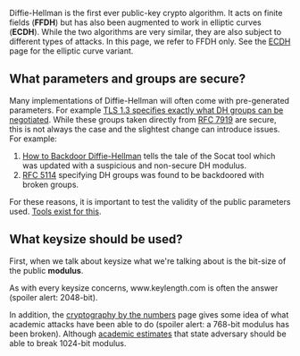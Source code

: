 Diffie-Hellman is the first ever public-key crypto algorithm. It acts on finite fields ('''FFDH''') but has also been augmented to work in elliptic curves ('''ECDH'''). While the two algorithms are very similar, they are also subject to different types of attacks. In this page, we refer to FFDH only. See the <a href="ECDH.mediawiki">ECDH</a> page for the elliptic curve variant. 

== What parameters and groups are secure? ==

Many implementations of Diffie-Hellman will often come with pre-generated parameters. For example <a href="https://tools.ietf.org/html/rfc8446#section-4.2.7">TLS 1.3 specifies exactly what DH groups can be negotiated</a>. While these groups taken directly from <a href="https://tools.ietf.org/html/rfc7919">RFC 7919</a> are secure, this is not always the case and the slightest change can introduce issues. For example:

# <a href="https://eprint.iacr.org/2016/644">How to Backdoor Diffie-Hellman</a> tells the tale of the Socat tool which was updated with a suspicious and non-secure DH modulus.
# <a href="http://blog.intothesymmetry.com/2016/10/the-rfc-5114-saga.html">RFC 5114</a> specifying DH groups was found to be backdoored with broken groups.

For these reasons, it is important to test the validity of the public parameters used. <a href="https://github.com/mimoo/test_DHparams">Tools exist for this</a>.

== What keysize should be used? ==

First, when we talk about keysize what we're talking about is the bit-size of the public '''modulus'''.

As with every keysize concerns, www.keylength.com is often the answer (spoiler alert: 2048-bit).

In addition, the <a href="https://wordpress.rose-hulman.edu/holden/the-mathematics-of-secrets/cryptography-by-the-numbers/">cryptography by the numbers</a> page gives some idea of what academic attacks have been able to do (spoiler alert: a 768-bit modulus has been broken). Although <a href="https://weakdh.org/">academic estimates</a> that state adversary should be able to break 1024-bit modulus.


